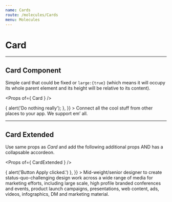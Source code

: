 ```yaml
---
name: Cards
route: /molecules/Cards
menu: Molecules
---
```



# Card

---

## Card Component

Simple card that could be fixed or `large:{true}` (which means it will occupy its whole parent element and its height will be relative to its content).

<Props of={ Card } />

<Playground>
  <Card
    title='Image Card'
    img='https://images.dog.ceo/breeds/retriever-golden/n02099601_286.jpg'
    large={false}
    action={{
      text: 'Explore all plugins',
      variant: 'link',
      onClick: () => {
        alert('Do nothing really');
      },
    }}
  >
    Connect all the cool stuff from other places to your app. We support em’ all.
  </Card>
</Playground>

---

## Card Extended

Use same props as *Card* and add the following additional props AND has a collapsable accordeon.


<Props of={ CardExtended } />

<Playground>
  <CardExtended
    title='Designer'
    subtitle='Hays | City of London, United Kingdom'
    img='https://images.dog.ceo/breeds/clumber/n02101556_6883.jpg'
    fields={[
      {
        title: 'Seniority Level',
        description: 'Not Applicable',
      },
      {
        title: 'Industry',
        description: 'Financial Services',
      },
      {
        title: 'Employment Type',
        description: 'Temporary',
      },
      {
        title: 'Job Functions',
        description: 'Marketing',
      },
    ]}
    action={{
      text: 'Apply',
      variant: 'primary',
      onClick: () => {
        alert('Button Apply clicked.')
      },
    }}
  >
    Mid-weight/senior designer to create status-quo-challenging design work across a wide range of media for marketing efforts, including large scale, high profile branded conferences and events, product launch campaigns, presentations, web content, ads, videos, infographics, DM and marketing material.
  </CardExtended>
</Playground>
